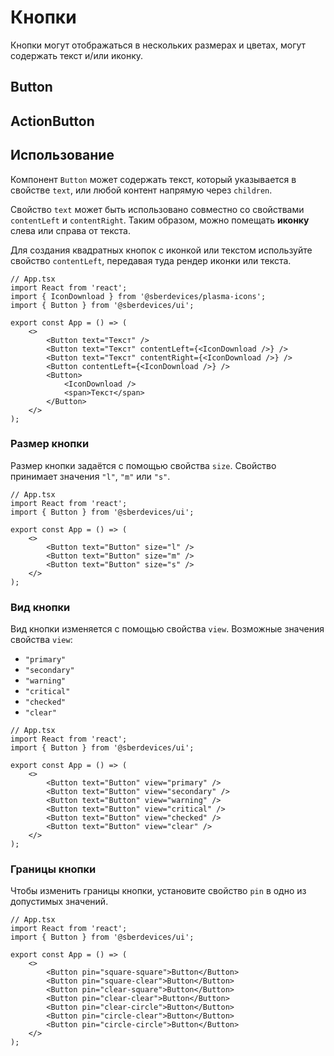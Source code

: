 



<Meta title="Controls/Button" decorators={[InSpacing]} />

# Кнопки
Кнопки могут отображаться в нескольких размерах и цветах, могут содержать текст и/или иконку.

## Button
<Description of={Button} />

<Canvas>
    <Story name="Default" story={stories.Default} />
</Canvas>

<Props of={Button} />

## ActionButton
<Description of={ActionButton} />

<Canvas>
    <Story name="ActionButton" story={stories.ActionButton} />
</Canvas>

<Props of={ActionButton} />

## Использование
Компонент ``Button`` может содержать текст, который указывается в
свойстве ``text``, или любой контент напрямую через ``children``.

Свойство ``text`` может быть использовано совместно
со свойствами ``contentLeft`` и ``contentRight``.
Таким образом, можно помещать **иконку** слева или справа от текста.

Для создания квадратных кнопок с иконкой или текстом используйте свойство ``contentLeft``,
передавая туда рендер иконки или текста.

```tsx
// App.tsx
import React from 'react';
import { IconDownload } from '@sberdevices/plasma-icons';
import { Button } from '@sberdevices/ui';

export const App = () => (
    <>
        <Button text="Текст" />
        <Button text="Текст" contentLeft={<IconDownload />} />
        <Button text="Текст" contentRight={<IconDownload />} />
        <Button contentLeft={<IconDownload />} />
        <Button>
            <IconDownload />
            <span>Текст</span>
        </Button>
    </>
);
```

### Размер кнопки
Размер кнопки задаётся с помощью свойства ``size``. Свойство принимает значения ``"l"``, ``"m"`` или ``"s"``.
```tsx
// App.tsx
import React from 'react';
import { Button } from '@sberdevices/ui';

export const App = () => (
    <>
        <Button text="Button" size="l" />
        <Button text="Button" size="m" />
        <Button text="Button" size="s" />
    </>
);
```

### Вид кнопки
Вид кнопки изменяется с помощью свойства ``view``. Возможные значения свойства ``view``:
* ``"primary"``
* ``"secondary"``
* ``"warning"``
* ``"critical"``
* ``"checked"``
* ``"clear"``
```tsx
// App.tsx
import React from 'react';
import { Button } from '@sberdevices/ui';

export const App = () => (
    <>
        <Button text="Button" view="primary" />
        <Button text="Button" view="secondary" />
        <Button text="Button" view="warning" />
        <Button text="Button" view="critical" />
        <Button text="Button" view="checked" />
        <Button text="Button" view="clear" />
    </>
);
```

### Границы кнопки
Чтобы изменить границы кнопки, установите свойство ``pin`` в одно из допустимых значений.
```tsx
// App.tsx
import React from 'react';
import { Button } from '@sberdevices/ui';

export const App = () => (
    <>
        <Button pin="square-square">Button</Button>
        <Button pin="square-clear">Button</Button>
        <Button pin="clear-square">Button</Button>
        <Button pin="clear-clear">Button</Button>
        <Button pin="clear-circle">Button</Button>
        <Button pin="circle-clear">Button</Button>
        <Button pin="circle-circle">Button</Button>
    </>
);
```
